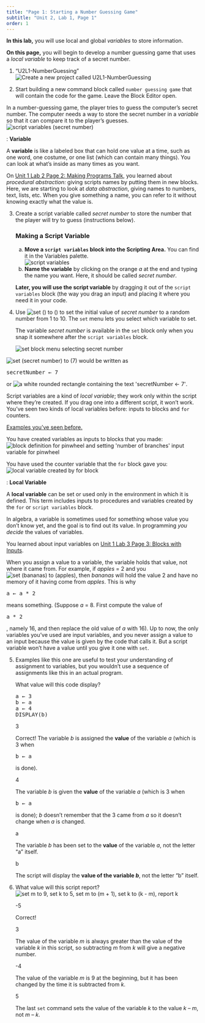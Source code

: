 ```yaml
---
title: "Page 1: Starting a Number Guessing Game"
subtitle: "Unit 2, Lab 1, Page 1"
order: 1
---
```


::: learn
**In this lab,** you will use local and global <em>variables</em> to store information. 

**On this page,** you will begin to develop a number guessing game that uses a <em>local variable</em> to keep track of a secret number.
:::

::: {#first .forYouToDo}
(@) <div>
["U2L1-NumberGuessing"]{.text}<img src="/img/icons/new-project-called.png" title="Create a new project called U2L1-NumberGuessing" alt="Create a new project called U2L1-NumberGuessing"/>
</div>

(@) Start building a new command block called `number guessing game` that will contain the code for the game. Leave the Block Editor open.</li>
:::

In a number-guessing game, the player tries to guess the computer's secret number. The computer needs a way to store the secret number in a <em>variable</em> so that it can compare it to the player's guesses.<br /> <img src="/img/2-complexity/script-variables-secret-number.png" title="script variables (secret number)" alt="script variables (secret number)" class="ms-4"/>

:::: vocabFullWidth
: **Variable**

A **variable** is like a labeled box that can hold one value at a time, such as one word, one costume, or one list (which can contain many things). You can look at what's inside as many times as you want.

::: endnote
On <a href="/unit-1/lab-2/2-gossip.html" title="Unit 1 Lab 2 Page 2: Making Programs Talk">Unit 1 Lab 2 Page 2: Making Programs Talk</a>, you learned about <em>procedural abstraction:</em> giving scripts names by putting them in new blocks. Here, we are starting to look at <em>data abstraction</em>, giving names to numbers, text, lists, etc. When you give something a name, you can refer to it without knowing exactly what the value is.
:::

::::

::::: {.forYouToDo}
(@) Create a script variable called <var>secret number</var> to store the number that the player will try to guess (instructions below).

    ::: narrower

    ### Making a Script Variable
    <ol type="a">
    <li>**Move a `script variables` block into the Scripting Area.** You can find it in the Variables palette.<br /> <img src="/img/prog/scriptvar.png" title="script variables" alt="script variables" class="ms-4"/></li>
    <li>**Name the variable** by clicking on the orange <var>a</var> at the end and typing the name you want. Here, it should be called <var>secret number</var>.</li>
    </ol>
    **Later, you will use the script variable** by dragging it out of the `script variables` block (the way you drag an input) and placing it where you need it in your code.

    :::

(@) Use <img src="/img/blocks/set-empty.png" title="set () to ()" alt="set () to ()" class="inline py-0"/> to set the initial value of <var>secret number</var> to a random number from 1 to 10. The `set` menu lets you select which variable to set. 

    ::: sidenoteBig

    The variable <var>secret number</var> is available in the `set` block only when you snap it somewhere after the `script variables` block.

    :::

    <img src="/img/2-complexity/set-secret-number-menu.jpg" title="set block menu selecting secret number" alt="set block menu selecting secret number" class="ms-4"/>

:::::

::: examFullWidth

<img src="/img/2-complexity/set-secret-number-to-7.png" title="set (secret number) to (7)" alt="set (secret number) to (7)" class="inline"/> would be written as <pre class="inline">secretNumber &leftarrow; 7</pre> or <img src="/img/2-complexity/secret-number-assignment-blocktran.png" title="a white rounded rectangle containing the text &apos;secretNumber ← 7&apos;" alt="a white rounded rectangle containing the text &apos;secretNumber ← 7&apos;" class="py-0"/>.

:::

Script variables are a kind of <em>local variable</em>; they work only within the script where they're created. If you drag one into a different script, it won't work. You've seen two kinds of local variables before: inputs to blocks and `for` counters.

:::: endnote
<a href="#hint-inputs" data-bs-toggle="collapse" title="Examples you've seen before.">Examples you've seen before.</a>

::: {#hint-inputs .collapse}
You have created variables as inputs to blocks that you made:<br /> <img src="/img/2-complexity/input-variable-for-pinwheelbranches-commented.png" title="block definition for pinwheel and setting &apos;number of branches&apos; input variable for pinwheel" alt="block definition for pinwheel and setting &apos;number of branches&apos; input variable for pinwheel" class="ms-4 noshadow"/>

You have used the counter variable that the `for` block gave you:<br /> <img src="/img/2-complexity/local-variable-created-by-for-block-commented.png" title="local variable created by for block" alt="local variable created by for block" class="ms-4 noshadow"/>
:::
::::

::: vocabFullWidth
: **Local Variable**

A **local variable** can be set or used only in the environment in which it is defined. This term includes inputs to procedures and variables created by the `for` or `script variables` block.
:::

::: endnote

In algebra, a variable is sometimes used for something whose value you don't know yet, and the goal is to find out its value. In programming <em>you decide</em> the values of variables.

:::

::: sidenote

You learned about input variables on <a href="/unit-1/lab-3/3-blocks-with-inputs.html" title="Unit 1 Lab 3 Page 3: Blocks with Inputs">Unit 1 Lab 3 Page 3: Blocks with Inputs</a>.

:::

When you assign a value to a variable, the variable holds that value, not where it came from. For example, if <var>apples</var> = 2 and you <img src="/img/2-complexity/set-bananas-to-apples.png" title="set (bananas) to (apples)" alt="set (bananas) to (apples)"/>, then <var>bananas</var> will hold the value 2 and have no memory of it having come from <var>apples</var>. This is why <pre class="inline">a &larr; a * 2</pre> means something. (Suppose <var>a</var> = 8. First compute the value of <pre class="inline">a * 2</pre>, namely 16, and then replace the old value of <var>a</var> with 16). Up to now, the only variables you've used are input variables, and you never assign a value to an input because the value is given by the code that calls it. But a script variable won't have a value until you give it one with `set`.

::::: forYouToDo

(@) <!-- Question 1 -->
    ::: {.assessment-data type="multiplechoice" identifier="What value will this code return?" hasinlinefeedback="true" maxchoices="1" responseidentifier="ri1" shuffle="true"}
    ::: prompt
    ::: sidenote
    Examples like this one are useful to test your understanding of assignment to variables, but you wouldn't use a sequence of assignments like this in an actual program.
    :::

    What value will this code display?<br />

    ```{=html}
    <pre>a &leftarrow; 3
    b &leftarrow; a
    a &leftarrow; 4
    DISPLAY(b)</pre>
    ```
    :::

    ::: {.choice identifier="c1"}
    ::: text
    3
    :::

    ::: feedback
    Correct! The variable <var>b</var> is assigned the **value** of the variable <var>a</var> (which is 3 when

    ```{=html}
    <pre class="inline">b &leftarrow; a</pre>
    ```
    is done).
    :::
    :::

    ::: {.choice identifier="c2"}
    ::: text
    4
    :::

    ::: feedback
    The variable <var>b</var> is given the **value** of the variable <var>a</var> (which is 3 when

    ```{=html}
    <pre class="inline">b &leftarrow; a</pre>
    ```
    is done); <var>b</var> doesn't remember that the 3 came from <var>a</var> so it doesn't change when <var>a</var> is changed.
    :::
    :::

    ::: {.choice identifier="c3"}
    ::: text
    a
    :::

    ::: feedback
    The variable <var>b</var> has been set to the **value** of the variable <var>a</var>, not the letter "a" itself.
    :::
    :::

    ::: {.choice identifier="c4"}
    ::: text
    b
    :::

    ::: feedback
    The script will display the **value of the variable <var>b</var>**, not the letter "b" itself.
    :::
    :::

    ::: {.responseDeclaration identifier="ri1"}
    ::: {.correctResponse identifier="c1"}
    :::
    :::
    :::

(@) <!-- Question 2 -->
    ::: {.assessment-data type="multiplechoice" identifier="What value will this script report?" hasinlinefeedback="true" maxchoices="1" responseidentifier="ri2" shuffle="true"}
    ::: prompt
    What value will this script report?<br /> <img src="/img/2-complexity/variable-assignment-quizlet.png" title="set m to 9, set k to 5, set m to (m + 1), set k to (k - m), report k" alt="set m to 9, set k to 5, set m to (m + 1), set k to (k - m), report k" class="ms-4"/>
    :::

    ::: {.choice identifier="c1"}
    ::: text
    -5
    :::

    ::: feedback
    Correct!
    :::
    :::

    ::: {.choice identifier="c2"}
    ::: text
    3
    :::

    ::: feedback
    The value of the variable <var>m</var> is always greater than the value of the variable <var>k</var> in this script, so subtracting <var>m</var> from <var>k</var> will give a negative number.
    :::
    :::

    ::: {.choice identifier="c3"}
    ::: text
    -4
    :::

    ::: feedback
    The value of the variable <var>m</var> is 9 at the beginning, but it has been changed by the time it is subtracted from <var>k</var>.
    :::
    :::

    ::: {.choice identifier="c5"}
    ::: text
    5
    :::

    ::: feedback
    The last `set` command sets the value of the variable <var>k</var> to the value <var>k</var> -- <var>m</var>, not <var>m</var> -- <var>k</var>.
    :::
    :::

    ::: {.responseDeclaration identifier="ri2"}
    ::: {.correctResponse identifier="c1"}
    :::
    :::
    :::

:::::
